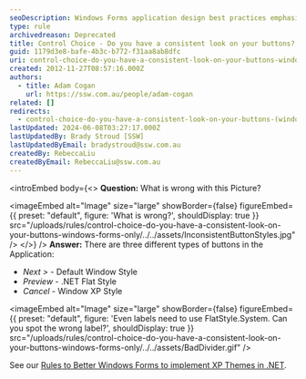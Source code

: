 ```yaml
---
seoDescription: Windows Forms application design best practices emphasize consistent button styles to create a cohesive user experience.
type: rule
archivedreason: Deprecated
title: Control Choice - Do you have a consistent look on your buttons? (Windows Forms Only)
guid: 1179d3e8-bafe-4b3c-b772-f31aa8ab8dfc
uri: control-choice-do-you-have-a-consistent-look-on-your-buttons-windows-forms-only
created: 2012-11-27T08:57:16.000Z
authors:
  - title: Adam Cogan
    url: https://ssw.com.au/people/adam-cogan
related: []
redirects:
  - control-choice-do-you-have-a-consistent-look-on-your-buttons-(windows-forms-only)
lastUpdated: 2024-06-08T03:27:17.000Z
lastUpdatedBy: Brady Stroud [SSW]
lastUpdatedByEmail: bradystroud@ssw.com.au
createdBy: RebeccaLiu
createdByEmail: RebeccaLiu@ssw.com.au
---
```


<introEmbed
  body={<>
**Question:** What is wrong with this Picture?


<imageEmbed
  alt="Image"
  size="large"
  showBorder={false}
  figureEmbed={{
    preset: "default",
    figure: 'What is wrong?',
    shouldDisplay: true
  }}
  src="/uploads/rules/control-choice-do-you-have-a-consistent-look-on-your-buttons-windows-forms-only/../../assets/InconsistentButtonStyles.jpg"
/>
  </>}
/>
**Answer:** There are three different types of buttons in the Application:

- _Next &gt;_ - Default Window Style
- _Preview_ - .NET Flat Style
- _Cancel_ - Window XP Style


<imageEmbed
  alt="Image"
  size="large"
  showBorder={false}
  figureEmbed={{
    preset: "default",
    figure: 'Even labels need to use FlatStyle.System. Can you spot the wrong label?',
    shouldDisplay: true
  }}
  src="/uploads/rules/control-choice-do-you-have-a-consistent-look-on-your-buttons-windows-forms-only/../../assets/BadDivider.gif"
/>

See our [Rules to Better Windows Forms to implement XP Themes in .NET](http://www.ssw.com.au/ssw/Standards/Rules/RulesToBetterWindowsForms.aspx#XPThemes).
